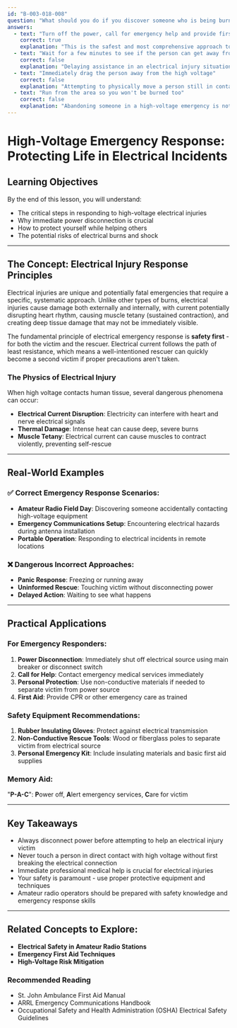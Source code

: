 ```yaml
---
id: "B-003-018-008"
question: "What should you do if you discover someone who is being burned by high voltage?"
answers:
  - text: "Turn off the power, call for emergency help and provide first aid if needed"
    correct: true
    explanation: "This is the safest and most comprehensive approach to handling a high-voltage electrical injury. By first ensuring power is disconnected, you prevent further electrical exposure to both the victim and yourself. Calling emergency services immediately ensures professional medical help, while providing first aid can help minimize shock and potential complications from electrical burns."
  - text: "Wait for a few minutes to see if the person can get away from the high voltage on their own, then try to help"
    correct: false
    explanation: "Delaying assistance in an electrical injury situation can be life-threatening. Electrical current can cause immediate cardiac arrest, muscle paralysis, and severe internal burns. Every second counts, and waiting could result in permanent injury or death. Immediate action is critical to prevent further harm."
  - text: "Immediately drag the person away from the high voltage"
    correct: false
    explanation: "Attempting to physically move a person still in contact with high voltage is extremely dangerous. You could become an additional victim by completing the electrical circuit. Without first disconnecting the power, touching the victim can transmit fatal electrical current through your own body."
  - text: "Run from the area so you won't be burned too"
    correct: false
    explanation: "Abandoning someone in a high-voltage emergency is not only unethical but potentially criminal. As an amateur radio operator and responsible citizen, you have a moral and potentially legal obligation to help someone in immediate danger while protecting your own safety through proper procedures."
---
```


# High-Voltage Emergency Response: Protecting Life in Electrical Incidents

## Learning Objectives
By the end of this lesson, you will understand:
- The critical steps in responding to high-voltage electrical injuries
- Why immediate power disconnection is crucial
- How to protect yourself while helping others
- The potential risks of electrical burns and shock

---

## The Concept: Electrical Injury Response Principles

Electrical injuries are unique and potentially fatal emergencies that require a specific, systematic approach. Unlike other types of burns, electrical injuries cause damage both externally and internally, with current potentially disrupting heart rhythm, causing muscle tetany (sustained contraction), and creating deep tissue damage that may not be immediately visible.

The fundamental principle of electrical emergency response is **safety first** - for both the victim and the rescuer. Electrical current follows the path of least resistance, which means a well-intentioned rescuer can quickly become a second victim if proper precautions aren't taken.

### The Physics of Electrical Injury

When high voltage contacts human tissue, several dangerous phenomena can occur:
- **Electrical Current Disruption**: Electricity can interfere with heart and nerve electrical signals
- **Thermal Damage**: Intense heat can cause deep, severe burns
- **Muscle Tetany**: Electrical current can cause muscles to contract violently, preventing self-rescue

---

## Real-World Examples

### ✅ Correct Emergency Response Scenarios:
- **Amateur Radio Field Day**: Discovering someone accidentally contacting high-voltage equipment
- **Emergency Communications Setup**: Encountering electrical hazards during antenna installation
- **Portable Operation**: Responding to electrical incidents in remote locations

### ❌ Dangerous Incorrect Approaches:
- **Panic Response**: Freezing or running away
- **Uninformed Rescue**: Touching victim without disconnecting power
- **Delayed Action**: Waiting to see what happens

---

## Practical Applications

### For Emergency Responders:
1. **Power Disconnection**: Immediately shut off electrical source using main breaker or disconnect switch
2. **Call for Help**: Contact emergency medical services immediately
3. **Personal Protection**: Use non-conductive materials if needed to separate victim from power source
4. **First Aid**: Provide CPR or other emergency care as trained

### Safety Equipment Recommendations:
1. **Rubber Insulating Gloves**: Protect against electrical transmission
2. **Non-Conductive Rescue Tools**: Wood or fiberglass poles to separate victim from electrical source
3. **Personal Emergency Kit**: Include insulating materials and basic first aid supplies

### Memory Aid:
"**P-A-C**": **P**ower off, **A**lert emergency services, **C**are for victim

---

## Key Takeaways

- Always disconnect power before attempting to help an electrical injury victim
- Never touch a person in direct contact with high voltage without first breaking the electrical connection
- Immediate professional medical help is crucial for electrical injuries
- Your safety is paramount - use proper protective equipment and techniques
- Amateur radio operators should be prepared with safety knowledge and emergency response skills

---

## Related Concepts to Explore:
- **Electrical Safety in Amateur Radio Stations**
- **Emergency First Aid Techniques**
- **High-Voltage Risk Mitigation**

### Recommended Reading
- St. John Ambulance First Aid Manual
- ARRL Emergency Communications Handbook
- Occupational Safety and Health Administration (OSHA) Electrical Safety Guidelines
